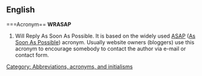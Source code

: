 ==English==

===Acronym==
'''WRASAP'''

# Will Reply As Soon As Possible. It is based on the widely used [[ASAP]] ([[As Soon As Possible]]) acronym. Usually website owners (bloggers) use  this acronym to encourage somebody to contact the author via e-mail or contact form.

[[Category: Abbreviations, acronyms, and initialisms]]
